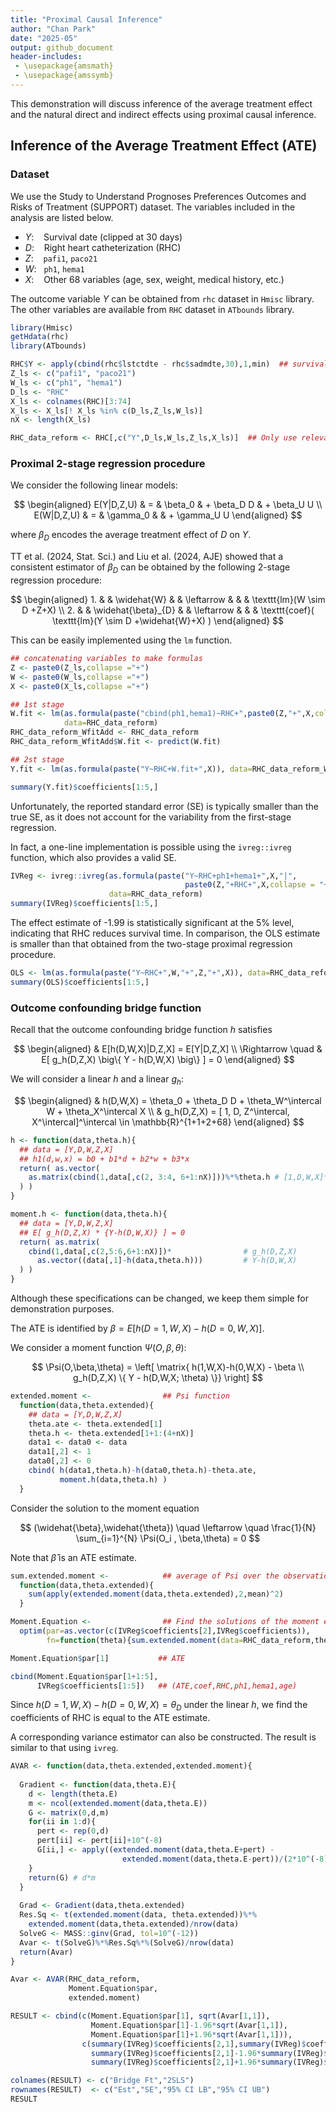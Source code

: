 ```yaml
---
title: "Proximal Causal Inference"
author: "Chan Park"
date: "2025-05"
output: github_document
header-includes:
 - \usepackage{amsmath}
 - \usepackage{amssymb}
---
```


This demonstration will discuss inference of the average treatment effect and the natural direct and indirect effects using proximal causal inference.

## Inference of the Average Treatment Effect (ATE)

### Dataset

We use the Study to Understand Prognoses Preferences Outcomes and Risks of Treatment (SUPPORT) dataset. The variables included in the analysis are listed below.

- $Y$: \ \  Survival date (clipped at 30 days)
- $D$: \ \  Right heart catheterization (RHC)
- $Z$: \ \ \ `pafi1`, `paco21`
- $W$: \  `ph1`, `hema1`
- $X$: \ \ \ Other 68 variables (age, sex, weight, medical history, etc.)

The outcome variable $Y$ can be obtained from `rhc` dataset in `Hmisc` library. The other variables are available from `RHC` dataset in `ATbounds` library.

```r
library(Hmisc)
getHdata(rhc)     
library(ATbounds) 

RHC$Y <- apply(cbind(rhc$lstctdte - rhc$sadmdte,30),1,min)  ## survival date clipped at 30 days
Z_ls <- c("pafi1", "paco21")
W_ls <- c("ph1", "hema1")
D_ls <- "RHC"
X_ls <- colnames(RHC)[3:74]
X_ls <- X_ls[! X_ls %in% c(D_ls,Z_ls,W_ls)]
nX <- length(X_ls)

RHC_data_reform <- RHC[,c("Y",D_ls,W_ls,Z_ls,X_ls)]  ## Only use relevant variables
```

### Proximal 2-stage regression procedure

We consider the following linear models:

$$
\begin{aligned}
E(Y|D,Z,U) & = &  \beta_0 & +  \beta_D D & +  \beta_U U
\\
E(W|D,Z,U) & = &  \gamma_0 &  &  +  \gamma_U U
\end{aligned}
$$

where $\beta_D$ encodes the average treatment effect of $D$ on $Y$. 

TT et al. (2024, Stat. Sci.) and Liu et al. (2024, AJE) showed that a consistent estimator of $\beta_D$ can be obtained by the following 2-stage regression procedure:

$$
\begin{aligned}
1. & &
\widehat{W} & & \leftarrow &  & & \texttt{lm}(W \sim D +Z+X)
\\
2. & &
\widehat{\beta}_{D} &
& \leftarrow & &  & \texttt{coef}( \texttt{lm}(Y \sim D +\widehat{W}+X) )
\end{aligned}
$$

This can be easily implemented using the `lm` function.

```r
## concatenating variables to make formulas
Z <- paste0(Z_ls,collapse ="+")
W <- paste0(W_ls,collapse ="+")
X <- paste0(X_ls,collapse ="+")

## 1st stage
W.fit <- lm(as.formula(paste("cbind(ph1,hema1)~RHC+",paste0(Z,"+",X,collapse = "+"))),
            data=RHC_data_reform)
RHC_data_reform_WfitAdd <- RHC_data_reform
RHC_data_reform_WfitAdd$W.fit <- predict(W.fit) 

## 2st stage
Y.fit <- lm(as.formula(paste("Y~RHC+W.fit+",X)), data=RHC_data_reform_WfitAdd)

summary(Y.fit)$coefficients[1:5,]
```
Unfortunately, the reported standard error (SE) is typically smaller than the true SE, as it does not account for the variability from the first-stage regression.

In fact, a one-line implementation is possible using the `ivreg::ivreg` function, which also provides a valid SE.

```r
IVReg <- ivreg::ivreg(as.formula(paste("Y~RHC+ph1+hema1+",X,"|",
                                       paste0(Z,"+RHC+",X,collapse = "+"))),
                      data=RHC_data_reform)
summary(IVReg)$coefficients[1:5,]
```

The effect estimate of -1.99 is statistically significant at the 5% level, indicating that RHC reduces survival time. In comparison, the OLS estimate is smaller than that obtained from the two-stage proximal regression procedure.

```r
OLS <- lm(as.formula(paste("Y~RHC+",W,"+",Z,"+",X)), data=RHC_data_reform)
summary(OLS)$coefficients[1:5,]
```

### Outcome confounding bridge function

Recall that the outcome confounding bridge function $h$ satisfies

$$
\begin{aligned}
&
E[h(D,W,X)|D,Z,X] = E[Y|D,Z,X]
\\
\Rightarrow \quad &
E[ 
g_h(D,Z,X) \big\{ Y - h(D,W,X) \big\}
] = 0
\end{aligned}
$$

We will consider a linear $h$ and a linear $g_h$:

$$
\begin{aligned}
& h(D,W,X) = \theta_0 + \theta_D D + \theta_W^\intercal W + \theta_X^\intercal X
\\
& g_h(D,Z,X) = 
[ 1, D, Z^\intercal, X^\intercal]^\intercal
\in \mathbb{R}^{1+1+2+68}
\end{aligned}
$$

```r
h <- function(data,theta.h){
  ## data = [Y,D,W,Z,X]
  ## h1(d,w,x) = b0 + b1*d + b2*w + b3*x
  return( as.vector(
    as.matrix(cbind(1,data[,c(2, 3:4, 6+1:nX)]))%*%theta.h # [1,D,W,X]*theta
  ) )
}

moment.h <- function(data,theta.h){
  ## data = [Y,D,W,Z,X]
  ## E[ g_h(D,Z,X) * {Y-h(D,W,X)} ] = 0
  return( as.matrix(
    cbind(1,data[,c(2,5:6,6+1:nX)])*                # g_h(D,Z,X)
      as.vector((data[,1]-h(data,theta.h)))         # Y-h(D,W,X)
  ) )
}
```

Although these specifications can be changed, we keep them simple for demonstration purposes.

The ATE is identified by $\beta = E [ h(D=1,W,X) -h(D=0,W,X) ]$.

We consider a moment function $\Psi(O,\beta,\theta)$:
 
$$
\Psi(O,\beta,\theta) = \left[ \matrix{ h(1,W,X)-h(0,W,X) - \beta  \\ g_h(D,Z,X) \{ Y - h(D,W,X; \theta) \}} \right]
$$
```r
extended.moment <-                ## Psi function
  function(data,theta.extended){    
    ## data = [Y,D,W,Z,X]
    theta.ate <- theta.extended[1]
    theta.h <- theta.extended[1+1:(4+nX)]
    data1 <- data0 <- data
    data1[,2] <- 1
    data0[,2] <- 0
    cbind( h(data1,theta.h)-h(data0,theta.h)-theta.ate,
           moment.h(data,theta.h) )
  }
```

Consider the solution to the moment equation 

$$
(\widehat{\beta},\widehat{\theta})
\quad \leftarrow \quad 
\frac{1}{N} \sum_{i=1}^{N} \Psi(O_i , \beta,\theta) = 0
$$

Note that $\widehat{\beta}$ is an ATE estimate. 

```r
sum.extended.moment <-            ## average of Psi over the observations
  function(data,theta.extended){
    sum(apply(extended.moment(data,theta.extended),2,mean)^2)
  }

Moment.Equation <-                ## Find the solutions of the moment equation
  optim(par=as.vector(c(IVReg$coefficients[2],IVReg$coefficients)),
        fn=function(theta){sum.extended.moment(data=RHC_data_reform,theta)})

Moment.Equation$par[1]           ## ATE 

cbind(Moment.Equation$par[1+1:5],
      IVReg$coefficients[1:5])   ## (ATE,coef,RHC,ph1,hema1,age)
```
Since $h(D=1,W,X)-h(D=0,W,X) = \theta_D$ under the linear $h$, we find the coefficients of RHC is equal to the ATE estimate.

A corresponding variance estimator can also be constructed. The result is similar to that using `ivreg`.
```r
AVAR <- function(data,theta.extended,extended.moment){
  
  Gradient <- function(data,theta.E){
    d <- length(theta.E)
    m <- ncol(extended.moment(data,theta.E))
    G <- matrix(0,d,m)
    for(ii in 1:d){
      pert <- rep(0,d)
      pert[ii] <- pert[ii]+10^(-8)
      G[ii,] <- apply((extended.moment(data,theta.E+pert) - 
                         extended.moment(data,theta.E-pert))/(2*10^(-8)),2,mean)
    }
    return(G) # d*m 
  }
  
  Grad <- Gradient(data,theta.extended)
  Res.Sq <- t(extended.moment(data, theta.extended))%*%
    extended.moment(data,theta.extended)/nrow(data)
  SolveG <- MASS::ginv(Grad, tol=10^(-12))
  Avar <- t(SolveG)%*%Res.Sq%*%(SolveG)/nrow(data)
  return(Avar)
}

Avar <- AVAR(RHC_data_reform, 
             Moment.Equation$par,
             extended.moment)

RESULT <- cbind(c(Moment.Equation$par[1], sqrt(Avar[1,1]), 
                  Moment.Equation$par[1]-1.96*sqrt(Avar[1,1]),
                  Moment.Equation$par[1]+1.96*sqrt(Avar[1,1])),
                c(summary(IVReg)$coefficients[2,1],summary(IVReg)$coefficients[2,2],
                  summary(IVReg)$coefficients[2,1]-1.96*summary(IVReg)$coefficients[2,2],
                  summary(IVReg)$coefficients[2,1]+1.96*summary(IVReg)$coefficients[2,2]))

colnames(RESULT) <- c("Bridge Ft","2SLS")
rownames(RESULT)  <- c("Est","SE","95% CI LB","95% CI UB")
RESULT

```






